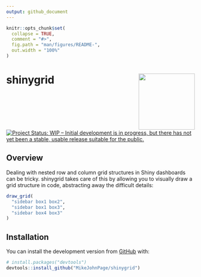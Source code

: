 ```yaml
---
output: github_document
---
```


<!-- README.md is generated from README.Rmd. Please edit that file -->

```r
knitr::opts_chunk$set(
  collapse = TRUE,
  comment = "#>",
  fig.path = "man/figures/README-",
  out.width = "100%"
)
```

# shinygrid <img src='logo.png' align="right" height="150" /></a>

<!-- badges: start -->
[![Project Status: WIP – Initial development is in progress, but there has not yet been a stable, usable release suitable for the public.](https://www.repostatus.org/badges/latest/wip.svg)](https://www.repostatus.org/#wip)
<!-- badges: end -->

## Overview

Dealing with nested row and column grid structures in Shiny dashboards can be tricky. shinygrid takes care of this by allowing you to visually draw a grid structure in code, abstracting away the difficult details:

```r
draw_grid(
  "sidebar box1 box2",
  "sidebar box1 box3",
  "sidebar box4 box3"
)
```

## Installation

You can install the development version from [GitHub](https://github.com/) with:

``` r
# install.packages("devtools")
devtools::install_github("MikeJohnPage/shinygrid")
```

